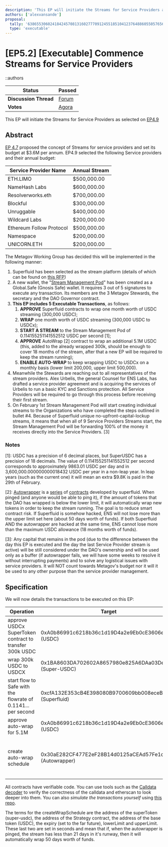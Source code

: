 ```yaml
---
description: 'This EP will initiate the Streams for Service Providers as selected on EP4.9'
authors: ['alexvansande']
proposal:
  tally: '63865530602418424570813160277709124551851041237648860550576561576702951975816'
  type: 'executable'
---
```


# [EP5.2] [Executable] Commence Streams for Service Providers

::authors

| **Status**            | Passed                                                                                                                    |
| --------------------- | ------------------------------------------------------------------------------------------------------------------------- |
| **Discussion Thread** | [Forum](https://discuss.ens.domains/t/ep5-2-executable-commence-streams-for-service-providers/18615)                      |
| **Votes**             | [Agora](https://agora.ensdao.org/proposals/63865530602418424570813160277709124551851041237648860550576561576702951975816) |

This EP will initiate the Streams for Service Providers as selected on [EP4.9](https://docs.ens.domains/dao/proposals/4.9)

## Abstract

[EP 4.7](https://docs.ens.domains/dao/proposals/4.7) proposed the concept of Streams for service providers and set its budget at $3.6M per annum. EP4.9 selected the following Service providers and their annual budget:

| Service Provider Name    | Annual Stream |
| ------------------------ | ------------- |
| ETH.LIMO                 | $500,000.00   |
| NameHash Labs            | $600,000.00   |
| Resolverworks.eth        | $700,000.00   |
| Blockful                 | $300,000.00   |
| Unruggable               | $400,000.00   |
| Wildcard Labs            | $200,000.00   |
| Ethereum Follow Protocol | $500,000.00   |
| Namespace                | $200,000.00   |
| UNICORN.ETH              | $200,000.00   |

The Metagov Working Group has decided this will be implemented in the following manner:

1. Superfluid has been selected as the stream platform (details of which can be found on [this RFP](https://discuss.ens.domains/t/rfp-stream-platform-for-ens-service-providers/18448))
2. A new wallet, the "[Stream Management Pod](https://app.safe.global/settings/setup?safe=eth:0xB162Bf7A7fD64eF32b787719335d06B2780e31D1)" has been created as a Global.Safe (Gnosis Safe) wallet. It requires 3 out of 5 signatures to execute any transaction. Its members are the 3 Metagov Stewards, the secretary and the DAO Governor contract.
3. **This EP includes 5 Executable Transactions**, as follows:
   1. **APPROVE** Superfluid contracts to wrap one month worth of USDC streaming (300,000 USDC);
   2. **WRAP** one month worth of USDC streaming (300,000 USDC to USDCx);
   3. **START A STREAM** to the Stream Management Pod of 0.114155251141552512 USDC per second [1];
   4. **APPROVE** AutoWrap [2] contract to wrap an additional 5.1M USDC (this, added to the already wrapped 300k, should be enough to cover 18 months of the stream, after that a new EP will be required to keep the stream running);
   5. **ENABLE AUTO-WRAP** to keep wrapping USDC to USDCx on a monthly basis (lower limit 200,000, upper limit 500,000).
4. Meanwhile the Stewards are reaching out to all representatives of the stream providers. Alex Urbelis, the general Counsel for ENS Labs, has drafted a service provider agreement and is acquiring the services of Urbelis to run a basic KYC and Sanctions protection. All Service Providers will be required to go through this process before receiving their first stream.
5. On February 1st Stream Management Pod will start creating individual streams to the Organizations who have completed the steps outlined in bullet #4. Because of Superfluid unique no-upfront-capital-lockup streams, it means that when all of 9 Service Providers Streams start, the Stream Management Pod will be forwarding 100% of the money it receives directly into the Service Providers. [3]

### Notes

[1]: USDC has a precision of 6 decimal places, but SuperUSDC has a precision of 18 decimals. The value of 0.114155251141552512 per second corresponds to approximately 9863.01 USDC per day and in 3,600,000.000000000018432 USDC per year in a non-leap year. In leap years (such as the current one) it will mean an extra $9.8K is paid in the 29th of February.

[2]: [Autowrapper](https://etherscan.io/address/0x1D65c6d3AD39d454Ea8F682c49aE7744706eA96d#code) is a [series](https://etherscan.io/address/0x30aE282CF477E2eF28B14d0125aCEAd57Fe1d7a1#code) of [contracts](https://etherscan.io/address/0x1D65c6d3AD39d454Ea8F682c49aE7744706eA96d#code) developed by superfluid. When pinged (and anyone would be able to ping it), if the amount of tokens that the DAO has wrapped is below the lower limit, it will automatically wrap new tokens in order to keep the stream running. The goal is to reduce smart contract risk. If Superfluid is somehow hacked, ENS will not lose more than the upper limit set here (about 50 days worth of funds). If both Superfluid AND the autowrapper are hacked at the same time, ENS cannot lose more than the maximum USDC allowance (18 months worth of funds).

[3]: Any capital that remains in the pod (due to the difference between the day this EP is executed and the day the last Service Provider stream is active) will be still considered under the DAO's ownership and will be used only as a buffer (if autowrapper fails, we will have some weeks to resolve it without interrupting payments) and to solve any logistical issues with service providers. It will NOT count towards Metagov's budget nor it will it be used to any other purpose than the service provider management.

## Specification

We will now details the transactions to be executed on this EP:

| Operation                                                    | Target                                                   | Decoded Calldata                                                                                                                                                                                                                             | Raw Calldata                                                                                                                                                                                                                                                                                                                                                                                                 |
| ------------------------------------------------------------ | -------------------------------------------------------- | -------------------------------------------------------------------------------------------------------------------------------------------------------------------------------------------------------------------------------------------- | ------------------------------------------------------------------------------------------------------------------------------------------------------------------------------------------------------------------------------------------------------------------------------------------------------------------------------------------------------------------------------------------------------------ |
| approve USDCx SuperToken contract to transfer 300k USDC      | 0xA0b86991c6218b36c1d19D4a2e9Eb0cE3606eB48 (USDC)        | `function approve(address 0x1BA8603DA702602A8657980e825A6DAa03Dee93a, uint256 300000000000)`                                                                                                                                                 | 0x095ea7b30000000000000000000000001ba8603da702602a8657980e825a6daa03dee93a00000000000000000000000000000000000000000000000000000045d964b800                                                                                                                                                                                                                                                                   |
| wrap 300k USDC to USDCX                                      | 0x1BA8603DA702602A8657980e825A6DAa03Dee93a (Super-USDC)  | `function upgrade(uint256 300000000000000000000000)`                                                                                                                                                                                         | 0x45977d03000000000000000000000000000000000000000000003f870857a3e0e3800000                                                                                                                                                                                                                                                                                                                                   |
| start flow to Safe with the flowrate of 0.1141... per second | 0xcfA132E353cB4E398080B9700609bb008eceB125 (Superfluid)  | `function setFlowrate(address 0x1BA8603DA702602A8657980e825A6DAa03Dee93a, address 0xB162Bf7A7fD64eF32b787719335d06B2780e31D1, int96 114155251141552512) `                                                                                    | 0x57e6aa360000000000000000000000001ba8603da702602a8657980e825a6daa03dee93a000000000000000000000000b162bf7a7fd64ef32b787719335d06b2780e31d100000000000000000000000000000000000000000000000001958f989989a980                                                                                                                                                                                                   |
| approve auto-wrap for 5.1M                                   | 0xA0b86991c6218b36c1d19D4a2e9Eb0cE3606eB48 (USDC)        | `function approve(address 0x1D65c6d3AD39d454Ea8F682c49aE7744706eA96d, uint256 5100000000000`                                                                                                                                                 | `0x095ea7b30000000000000000000000001d65c6d3ad39d454ea8f682c49ae7744706ea96d000000000000000000000000000000000000000000000000000004a36fb03800`                                                                                                                                                                                                                                                                 |
| create auto-wrap schedule                                    | 0x30aE282CF477E2eF28B14d0125aCEAd57Fe1d7a1 (Autowrapper) | `function createWrapSchedule (address 0x1BA8603DA702602A8657980e825A6DAa03Dee93a, address 0x1D65c6d3AD39d454Ea8F682c49aE7744706eA96d, address 0xA0b86991c6218b36c1d19D4a2e9Eb0cE3606eB48, uint64 3000000000, uint64 1814400, uint64 4320000` | `0x5626f9e60000000000000000000000001ba8603da702602a8657980e825a6daa03dee93a0000000000000000000000001d65c6d3ad39d454ea8f682c49ae7744706ea96d000000000000000000000000a0b86991c6218b36c1d19d4a2e9eb0ce3606eb4800000000000000000000000000000000000000000000000000000000b2d05e0000000000000000000000000000000000000000000000000000000000001baf80000000000000000000000000000000000000000000000000000000000041eb00` |

All contracts have verifiable code. You can use tools such as the [Calldata decoder](https://tools.deth.net/calldata-decoder) to verify the correctness of the calldata and etherscan to look deeper into them. You can also _simulate the transactions yourself_ using [this repo](https://github.com/d10r/ens-streams).

The terms for the createWrapSchedule are the address of the superToken (super-usdc), the address of the Strategy contract, the address of the base token (USDC), the expiry (set to the far future), lowerLimit and upperLimit. These last two are set in seconds and mean that if, when the autowrapper is pinged, the stream has less than 21 days in it's runway, then it will automatically wrap 50 days worth of funds.
